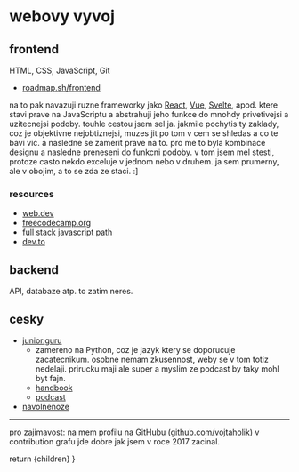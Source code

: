 # webovy vyvoj

## frontend

HTML, CSS, JavaScript, Git

- [roadmap.sh/frontend](https://roadmap.sh/frontend)

na to pak navazuji ruzne frameworky jako [React](https://reactjs.org/), [Vue](https://vuejs.org/),
[Svelte](https://svelte.dev/), apod. ktere stavi prave na JavaScriptu a abstrahuji
jeho funkce do mnohdy privetivejsi a uzitecnejsi podoby. touhle cestou jsem sel ja.
jakmile pochytis ty zaklady, coz je objektivne nejobtiznejsi, muzes jit po tom v cem se
shledas a co te bavi vic. a nasledne se zamerit prave na to. pro me to byla kombinace designu a nasledne preneseni do funkcni podoby.
v tom jsem mel stesti, protoze casto nekdo exceluje v jednom nebo v druhem. ja sem prumerny, ale v obojim, a to se zda ze staci. :]

### resources

- [web.dev](https://web.dev/)
- [freecodecamp.org](https://www.freecodecamp.org/)
- [full stack javascript path](https://www.theodinproject.com/paths/full-stack-javascript)
- [dev.to](https://dev.to/)

## backend

API, databaze atp. to zatim neres.

## cesky

- [junior.guru](https://junior.guru/)
  - zamereno na Python, coz je jazyk ktery se doporucuje zacatecnikum. osobne nemam zkusennost, weby se v tom totiz nedelaji. prirucku maji ale super a myslim ze podcast by taky mohl byt fajn.
  - [handbook](https://junior.guru/handbook/)
  - [podcast](https://junior.guru/podcast/)
- [navolnenoze](https://www.youtube.com/c/NavolnenozeCz)

---

pro zajimavost: na mem profilu na GitHubu ([github.com/vojtaholik](https://github.com/vojtaholik/)) v contribution grafu jde dobre jak jsem v roce 2017 zacinal.


  return <ArticleTemplate title="Honza">{children}</ArticleTemplate>
}
